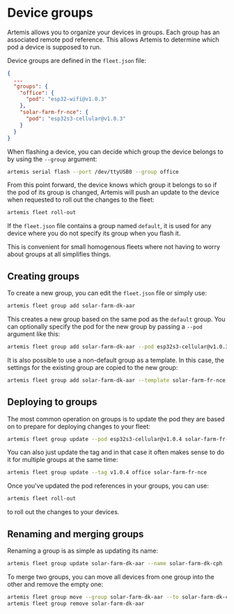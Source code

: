 # Device groups

Artemis allows you to organize your devices in groups. Each group has an
associated remote pod reference. This allows Artemis to determine which
pod a device is supposed to run.

Device groups are defined in the `fleet.json` file:

``` json
{
  ...
  "groups": {
    "office": {
      "pod": "esp32-wifi@v1.0.3"
    },
    "solar-farm-fr-nce": {
      "pod": "esp32s3-cellular@v1.0.3"
    }
  }
}
```

When flashing a device, you can decide which group the device belongs
to by using the `--group` argument:

``` sh
artemis serial flash --port /dev/ttyUSB0 --group office
```

From this point forward, the device knows which group it belongs to
so if the pod of its group is changed, Artemis will push an update
to the device when requested to roll out the changes to the fleet:

``` sh
artemis fleet roll-out
```

<Note>

If the `fleet.json` file contains a group named `default`, it is used
for any device where you do not specify its group when you flash it.

This is convenient for small homogenous fleets where not having to
worry about groups at all simplifies things.

</Note>

## Creating groups

To create a new group, you can edit the `fleet.json` file or simply use:

``` sh
artemis fleet group add solar-farm-dk-aar
```

This creates a new group based on the same pod as the `default` group.
You can optionally specify the pod for the new group by passing
a `--pod` argument like this:

``` sh
artemis fleet group add solar-farm-dk-aar --pod esp32s3-cellular@v1.0.3
```

It is also possible to use a non-default group as a template. In this case,
the settings for the existing group are copied to the new group:

``` sh
artemis fleet group add solar-farm-dk-aar --template solar-farm-fr-nce
```

## Deploying to groups

The most common operation on groups is to update the pod they are based
on to prepare for deploying changes to your fleet:

``` sh
artemis fleet group update --pod esp32s3-cellular@v1.0.4 solar-farm-fr-nce
```

You can also just update the tag and in that case it often makes sense
to do it for multiple groups at the same time:

``` sh
artemis fleet group update --tag v1.0.4 office solar-farm-fr-nce
```

Once you've updated the pod references in your groups, you can use:

``` sh
artemis fleet roll-out
```

to roll out the changes to your devices.

## Renaming and merging groups

Renaming a group is as simple as updating its name:

``` sh
artemis fleet group update solar-farm-dk-aar --name solar-farm-dk-cph
```

To merge two groups, you can move all devices from one group into the
other and remove the empty one:

``` sh
artemis fleet group move --group solar-farm-dk-aar --to solar-farm-dk-cph
artemis fleet group remove solar-farm-dk-aar
```
